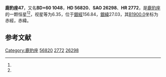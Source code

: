 {{Starbox begin
| name = 鹿豹座47
}}
{{Starbox observe
| epoch = [[J2000.0|J2000.0]]
| constell = [[鹿豹座|鹿豹座]]<ref name=SIMBAD>{{cite web
 | url=http://simbad.u-strasbg.fr/simbad/sim-id?Ident=HR+2772
 | title=Pulsating variable Star
 | publisher=Centre de Données astronomiques de Strasbourg
 | work=SIMBAD
 | accessdate=2012-07-13
 | archive-date=2016-03-17
 | archive-url=https://web.archive.org/web/20160317222611/http://simbad.u-strasbg.fr/simbad/sim-id?Ident=HR+2772
 | dead-url=no
 }}</ref><ref name=DATA>{{cite web
 | url=http://vizier.u-strasbg.fr/viz-bin/VizieR-5?-out.add=.&-source=5050&-corr=PK=HR&-out.max=9999&HR=2772
 | title=VizieR Detailed Page
 | accessdate=2012-07-13
 | archive-date=2016-03-05
 | archive-url=https://web.archive.org/web/20160305041057/http://vizier.u-strasbg.fr/viz-bin/VizieR-5?-out.add=.&-source=5050&-corr=PK=HR&-out.max=9999&HR=2772
 | dead-url=no
 }}</ref>
| 星官 = 
| ra = {{RA|7|22|17.2}}<ref name=SIMBAD /><ref name=DATA />
| dec = {{DEC|+59|54|7}}<ref name=SIMBAD /><ref name=DATA />
| appmag_v = 6.35<ref name=SIMBAD /><ref name=DATA />
}}
{{Starbox character
| class = A8m<ref name=SIMBAD /><ref name=DATA />
| b-v = <ref name=SIMBAD /><ref name=DATA />
| u-b = <ref name=SIMBAD /><ref name=DATA />
| r-i = <ref name=SIMBAD /><ref name=DATA />
| variable = 
}}
{{Starbox astrometry
| radial_v = 
| prop_mo_ra = 7
| parallax = 0.015
| p_error =
}}
{{Starbox catalog
| names =BD+60 1048，[[SAO星表|SAO]] 26298，[[HD星表|HD]] 56820，[[HR星表|HR]] 2772}}
{{Starbox reference |Simbad=HR+2772}}
{{Starbox end}}

'''鹿豹座47'''，又名'''BD+60 1048'''，'''HD 56820'''、'''SAO 26298'''、'''HR 2772'''，是[[鹿豹座|鹿豹座]]的一颗恒星<ref name=SIMBAD /><ref name=DATA />，视星等为6.35，位于[[銀道座標系|銀經]]156.84，[[銀道座標系|銀緯]]27.03，其[[B1900.0|B1900.0]]坐标为赤經{{RA|7|13|31.7}}，赤緯{{DEC|+60|27.03|14}}。

== 参考文献 ==
{{reflist}}

{{star-stub}}

{{鹿豹座恒星}}
[[Category:鹿豹座|Category:鹿豹座]]
[[Category:HD和HDE天體|56820]]
[[Category:HR天體|2772]]
[[Category:SAO天體|26298]]